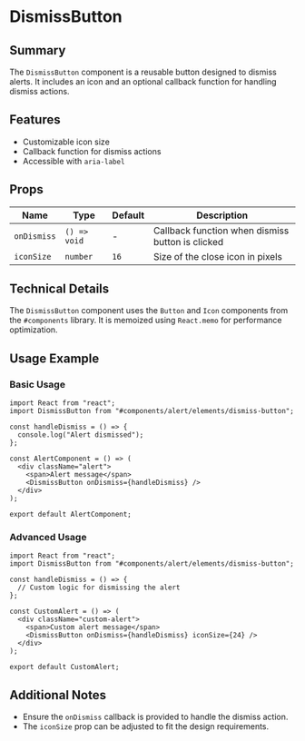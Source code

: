
<Meta title="FP.REACT Components/DismissButton/Readme" />

# DismissButton

## Summary

The `DismissButton` component is a reusable button designed to dismiss alerts.
It includes an icon and an optional callback function for handling dismiss
actions.

## Features

- Customizable icon size
- Callback function for dismiss actions
- Accessible with `aria-label`

## Props

| Name        | Type         | Default | Description                                      |
| ----------- | ------------ | ------- | ------------------------------------------------ |
| `onDismiss` | `() => void` | -       | Callback function when dismiss button is clicked |
| `iconSize`  | `number`     | `16`    | Size of the close icon in pixels                 |

## Technical Details

The `DismissButton` component uses the `Button` and `Icon` components from the
`#components` library. It is memoized using `React.memo` for performance
optimization.

## Usage Example

### Basic Usage

```tsx
import React from "react";
import DismissButton from "#components/alert/elements/dismiss-button";

const handleDismiss = () => {
  console.log("Alert dismissed");
};

const AlertComponent = () => (
  <div className="alert">
    <span>Alert message</span>
    <DismissButton onDismiss={handleDismiss} />
  </div>
);

export default AlertComponent;
```

### Advanced Usage

```tsx
import React from "react";
import DismissButton from "#components/alert/elements/dismiss-button";

const handleDismiss = () => {
  // Custom logic for dismissing the alert
};

const CustomAlert = () => (
  <div className="custom-alert">
    <span>Custom alert message</span>
    <DismissButton onDismiss={handleDismiss} iconSize={24} />
  </div>
);

export default CustomAlert;
```

## Additional Notes

- Ensure the `onDismiss` callback is provided to handle the dismiss action.
- The `iconSize` prop can be adjusted to fit the design requirements.
